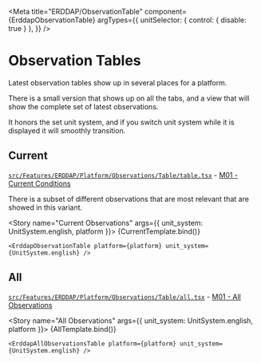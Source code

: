 


<Meta
  title="ERDDAP/ObservationTable"
  component={ErddapObservationTable}
  argTypes={{
    unitSelector: { control: { disable: true } },
  }}
/>

# Observation Tables

Latest observation tables show up in several places for a platform.

There is a small version that shows up on all the tabs,
and a view that will show the complete set of latest observations.

It honors the set unit system, and if you switch
unit system while it is displayed it will smoothly transition.

## Current

[`src/Features/ERDDAP/Platform/Observations/Table/table.tsx`](https://github.com/gulfofmaine/Neracoos-1-Buoy-App/blob/master/src/Features/ERDDAP/Platform/Observations/Table/table.tsx) - [M01 - Current Conditions](https://mariners.neracoos.org/platform/M01)

There is a subset of different observations that are most relevant that are showed in this variant.

<Story name="Current Observations" args={{ unit_system: UnitSystem.english, platform }}>
  {CurrentTemplate.bind()}
</Story>

<ArgsTable story="Current Observations" />

```tsx
<ErddapObservationTable platform={platform} unit_system={UnitSystem.english} />
```


## All

[`src/Features/ERDDAP/Platform/Observations/Table/all.tsx`](https://github.com/gulfofmaine/Neracoos-1-Buoy-App/blob/master/src/Features/ERDDAP/Platform/Observations/Table/all.tsx) - [M01 - All Observations](https://mariners.neracoos.org/platform/M01/observations/all)

<Story name="All Observations" args={{ unit_system: UnitSystem.english, platform }}>
  {AllTemplate.bind()}
</Story>

<ArgsTable story="All Observations" />

```tsx
<ErddapAllObservationsTable platform={platform} unit_system={UnitSystem.english} />
```

>
